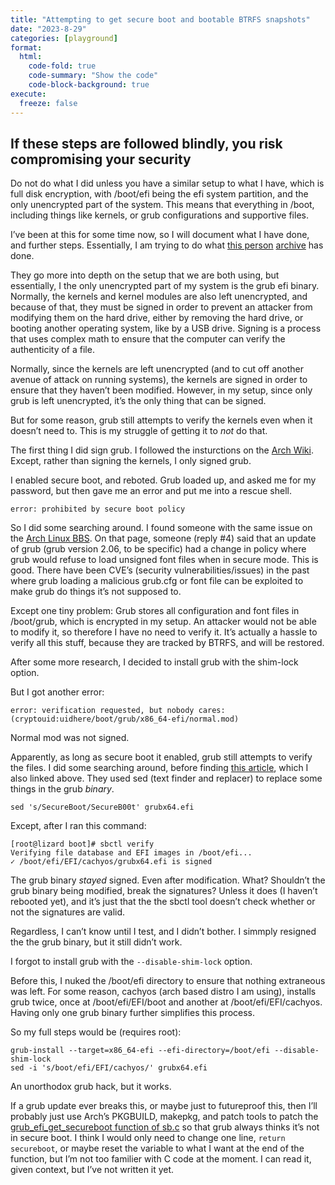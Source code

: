 ```yaml
---
title: "Attempting to get secure boot and bootable BTRFS snapshots"
date: "2023-8-29"
categories: [playground]
format:
  html:
    code-fold: true
    code-summary: "Show the code"
    code-block-background: true
execute:
  freeze: false
---
```


::: {.callout-important collapse="false"}
## If these steps are followed blindly, you risk compromising your security
Do not do what I did unless you have a similar setup to what I have, which is full disk encryption, with /boot/efi being the efi system partition, and the only unencrypted part of the system. This means that everything in /boot, including things like kernels, or grub configurations and supportive files. 
:::

I've been at this for some time now, so I will document what I have done, and further steps. 
Essentially, I am trying to do what [this person](https://wejn.org/2021/09/fixing-grub-verification-requested-nobody-cares/) [archive](https://web.archive.org/web/20230609152526/https://wejn.org/2021/09/fixing-grub-verification-requested-nobody-cares/) has done. 

They go more into depth on the setup that we are both using, but essentially, I the only unencrypted part of my system is the grub efi binary. Normally, the kernels and kernel modules are also left unencrypted, and because of that, they must be signed in order to prevent an attacker from modifying them on the hard drive, either by removing the hard drive, or booting another operating system, like by a USB drive. Signing is a process that uses complex math to ensure that the computer can verify the authenticity of a file. 

Normally, since the kernels are left unencrypted (and to cut off another avenue of attack on running systems), the kernels are signed in order to ensure that they haven't been modified. However, in my setup, since only grub is left unencrypted, it's the only thing that can be signed.

But for some reason, grub still attempts to verify the kernels even when it doesn't need to. This is my struggle of getting it to *not* do that. 

The first thing I did sign grub. I followed the insturctions on the [Arch Wiki](https://wiki.archlinux.org/title/Unified_Extensible_Firmware_Interface/Secure_Boot#Assisted_process_with_sbctl). Except, rather than signing the kernels, I only signed grub. 

I enabled secure boot, and reboted. Grub loaded up, and asked me for my password, but then gave me an error and put me into a rescue shell. 

```
error: prohibited by secure boot policy
```

So I did some searching around. I found someone with the same issue on the [Arch Linux BBS](https://bbs.archlinux.org/viewtopic.php?id=282076). On that page, someone (reply #4) said that an update of grub (grub version 2.06, to be specific) had a change in policy where grub would refuse to load unsigned font files when in secure mode. This is good. There have been CVE's (security vulnerabilities/issues) in the past where grub loading a malicious grub.cfg or font file can be exploited to make grub do things it's not supposed to. 

Except one tiny problem: Grub stores all configuration and font files in /boot/grub, which is encrypted in my setup. An attacker would not be able to modify it, so therefore I have no need to verify it. It's actually a hassle to verify all this stuff, because they are tracked by BTRFS, and will be restored. 

After some more research, I decided to install grub with the shim-lock option.

But I got another error:

```
error: verification requested, but nobody cares: (cryptouid:uidhere/boot/grub/x86_64-efi/normal.mod)
```

Normal mod was not signed.

Apparently, as long as secure boot it enabled, grub still attempts to verify the files. I did some searching around, before finding [this article](https://wejn.org/2021/09/fixing-grub-verification-requested-nobody-cares/), which I also linked above. They used sed (text finder and replacer) to replace some things in the grub *binary*. 

```
sed 's/SecureBoot/SecureB00t' grubx64.efi
```

Except, after I ran this command:

```
[root@lizard boot]# sbctl verify
Verifying file database and EFI images in /boot/efi...
✓ /boot/efi/EFI/cachyos/grubx64.efi is signed
```

The grub binary *stayed* signed. Even after modification. What? Shouldn't the grub binary being modified, break the signatures? Unless it does (I haven't rebooted yet), and it's just that the the sbctl tool doesn't check whether or not the signatures are valid. 

Regardless, I can't know until I test, and I didn't bother. I simmply resigned the the grub binary, but it still didn't work.

I forgot to install grub with the `--disable-shim-lock` option.

Before this, I nuked the /boot/efi directory to ensure that nothing extraneous was left. For some reason, cachyos (arch based distro I am using), installs grub twice, once at /boot/efi/EFI/boot and another at /boot/efi/EFI/cachyos. Having only one grub binary further simplifies this process. 

So my full steps would be (requires root):

```
grub-install --target=x86_64-efi --efi-directory=/boot/efi --disable-shim-lock
sed -i 's/boot/efi/EFI/cachyos/' grubx64.efi
```

An unorthodox grub hack, but it works. 

If a grub update ever breaks this, or maybe just to futureproof this, then I'll probably just use Arch's PKGBUILD, makepkg, and patch tools to patch the   [grub_efi_get_secureboot function of sb.c](https://github.com/rhboot/grub2/blob/205b7b44bb2a7911f1e8c1ce22d66c111a4b429e/grub-core/kern/efi/sb.c#L42) so that grub always thinks it's not in secure boot. I think I would only need to change one line, `return secureboot`, or maybe reset the variable to what I want at the end of the function, but I'm not too familier with C code at the moment. I can read it, given context, but I've not written it yet.
